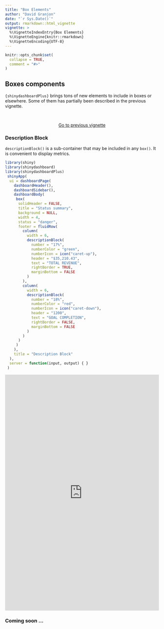 ```yaml
---
title: "Box Elements"
author: "David Granjon"
date: "`r Sys.Date()`"
output: rmarkdown::html_vignette
vignette: >
  %\VignetteIndexEntry{Box Elements}
  %\VignetteEngine{knitr::rmarkdown}
  %\VignetteEncoding{UTF-8}
---
```


```r
knitr::opts_chunk$set(
  collapse = TRUE,
  comment = "#>"
)
```

## Boxes components

`{shinydashboardPlus}` brings tons of new elements to include in boxes or elsewhere. Some of them has partially been described in the previous vignette.

<br>

<div style="text-align:center;"><a href="improved-boxes.html" class="btn btn-outline-secondary btn-lg">Go to previous vignette</a></div>


### Description Block

`descriptionBlock()` is a sub-container that may be included in any `box()`. 
It is convenient to display metrics. 

```r
library(shiny)
library(shinydashboard)
library(shinydashboardPlus)
 shinyApp(
  ui = dashboardPage(
    dashboardHeader(),
    dashboardSidebar(),
    dashboardBody(
     box(
      solidHeader = FALSE,
      title = "Status summary",
      background = NULL,
      width = 4,
      status = "danger",
      footer = fluidRow(
        column(
          width = 6,
          descriptionBlock(
            number = "17%", 
            numberColor = "green", 
            numberIcon = icon("caret-up"),
            header = "$35,210.43", 
            text = "TOTAL REVENUE", 
            rightBorder = TRUE,
            marginBottom = FALSE
          )
        ),
        column(
          width = 6,
          descriptionBlock(
            number = "18%", 
            numberColor = "red", 
            numberIcon = icon("caret-down"),
            header = "1200", 
            text = "GOAL COMPLETION", 
            rightBorder = FALSE,
            marginBottom = FALSE
          )
        )
      )
     )
    ),
    title = "Description Block"
  ),
  server = function(input, output) { }
 )
```

<div class="marvel-device ipad black">
<div class="camera"></div>
<div class="screen">
<iframe width="100%" src="https://dgranjon.shinyapps.io/shinydashboardPlus-descriptionBlock/" allowfullscreen="" frameborder="0" scrolling="no" height="770px"></iframe>
</div>
<div class="home"></div>
</div>


### Coming soon ...
